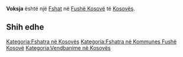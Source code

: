 {{Fshat në Kosovës
 | Emri                = Voksja
| srp_D_name = Voksja
| srp_D_FULL_NAME_RO = Voksja
| srp_D_FULL_NAME_ND_RO = Voksja
| srp_D_SORT_NAME_RG = VOKSJA
| srp_D_FULL_NAME_RG = Voksja
| srp_D_FULL_NAME_ND_RG = Voksja
| srp_DS_name = Воксја
| srp_DS_FULL_NAME_RO = Воксја
| srp_DS_FULL_NAME_ND_RO = Воксја
| srp_DS_SORT_NAME_RG = ВОКСЈА
| srp_DS_FULL_NAME_RG = Воксја
| srp_DS_FULL_NAME_ND_RG = Воксја

 | Emri (Rasa dhanore) = 
 | Figura              = 
 | Shteti              = Kosovo
 | Komuna              = Fushë Kosovë
 | Kodi postar         = 
 | Sipërfaqja          = 

 | Popullsia           = 

 | Regj. i popullsisë  = 
 | Dend. e popullsisë  = 
 | Faqja zyrtare       = 
 <!--- Koordinatat ----> 
 | Gjerësia            = 42.648889
 | Gjatësia            = 21.666944
 | Lartësia            = 
}}
'''Voksja''' është një [[Fshat]] në [[Fushë Kosovë]] të [[Kosovës]].

<!-- == Gjeografia == -->
<!-- == Historia == -->
<!-- == Demografia == -->
== Shih edhe ==
{{Komuna Fushë Kosovë}}
{{Kosovo-Administrata-Cung}}

[[Kategoria:Fshatra në Kosovës]]
[[Kategoria:Fshatra në Kommunes Fushë Kosovë]]
[[Kategoria:Vendbanime në Kosovës]]